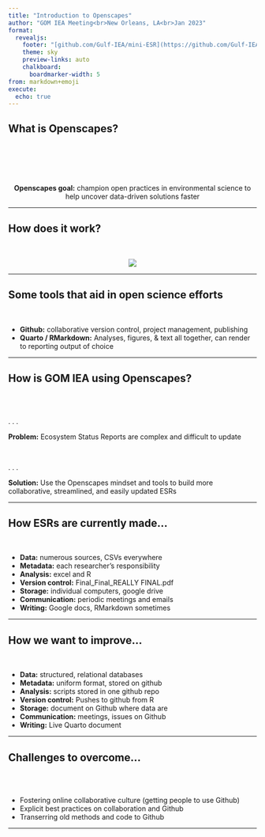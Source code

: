 ```yaml
---
title: "Introduction to Openscapes"
author: "GOM IEA Meeting<br>New Orleans, LA<br>Jan 2023"
format: 
  revealjs:
    footer: "[github.com/Gulf-IEA/mini-ESR](https://github.com/Gulf-IEA/mini-ESR)&nbsp;&nbsp;&nbsp;"
    theme: sky
    preview-links: auto
    chalkboard: 
      boardmarker-width: 5
from: markdown+emoji
execute:
  echo: true
---
```


## What is Openscapes?

<br/> <br/> <br/> <br/>

::: {style="text-align: center"}
**Openscapes goal:** champion open practices in environmental science to help uncover data-driven solutions faster
:::

------------------------------------------------------------------------

## How does it work?

<br/>

::: {.absolute top="10%" left="0" width="1031" height="529"}
::: {style="text-align: center"}
![](Intro%20to%20openscapes%20presentation_files/openscapes%20logo.png)
:::
:::

------------------------------------------------------------------------

## Some tools that aid in open science efforts

<br/>

::: incremental
-   **Github:** collaborative version control, project management, publishing
-   **Quarto / RMarkdown:** Analyses, figures, & text all together, can render to reporting output of choice
:::

------------------------------------------------------------------------

## How is GOM IEA using Openscapes?

<br/> <br/>

. . .

**Problem:** Ecosystem Status Reports are complex and difficult to update

<br/>

. . .

**Solution:** Use the Openscapes mindset and tools to build more collaborative, streamlined, and easily updated ESRs

------------------------------------------------------------------------

## How ESRs are currently made...

<br/>

::: incremental
-   **Data:** numerous sources, CSVs everywhere
-   **Metadata:** each researcher's responsibility
-   **Analysis:** excel and R
-   **Version control:** Final_Final_REALLY FINAL.pdf
-   **Storage:** individual computers, google drive
-   **Communication:** periodic meetings and emails
-   **Writing:** Google docs, RMarkdown sometimes
:::

------------------------------------------------------------------------

## How we want to improve...

<br/>

::: incremental
-   **Data:** structured, relational databases
-   **Metadata:** uniform format, stored on github
-   **Analysis:** scripts stored in one github repo
-   **Version control:** Pushes to github from R
-   **Storage:** document on Github where data are
-   **Communication:** meetings, issues on Github
-   **Writing:** Live Quarto document
:::

------------------------------------------------------------------------

## Challenges to overcome...

<br/> <br/>

::: incremental
-   Fostering online collaborative culture (getting people to use Github)
-   Explicit best practices on collaboration and Github
-   Transerring old methods and code to Github
:::

------------------------------------------------------------------------
